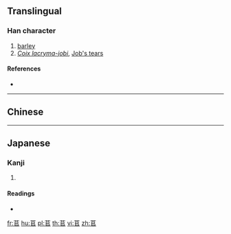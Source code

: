 {{character info/new}}
==Translingual==

===Han character===
{{Han char|rn=140|rad=艸|as=05|sn=11|four=|canj=TRLR}}

# [[barley]]
# ''[[Coix lacryma-jobi]]'', [[Job's tears]]

====References====
* {{Han ref|kx=1023.090|dkj=30793|dj=1482.080|hdz=53192.040|uh=82E2|ud=33506}}

----

==Chinese==
{{zh-see|苡|v}}

----

==Japanese==

===Kanji===
{{ja-kanji|grade=|rs=艸05}}

# {{defn|lang=ja|sort=艸05}}

====Readings====
* {{ja-readings|on=[[い]] (i), [[し]] (shi), [[わ]] (wa)|kun=[[くさ]] (kusa)|nanori=}}

[[fr:苢]]
[[hu:苢]]
[[pl:苢]]
[[th:苢]]
[[vi:苢]]
[[zh:苢]]